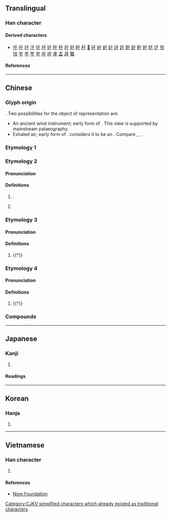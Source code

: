 {{also|千|干|子|𠂌|チ|扵|於|モ}}
{{character info}}
<!-- may be replaced by zh-forms -->
==Translingual==
{{stroke order|type=animate}}

===Han character===
{{Han char|rn=7|rad=二|as=01|sn=3|four=10400|canj=MD|ids=⿱一𬺰,⿻二亅,⿻丁一}}

====Derived characters====
* [[㐵]] [[吁]] [[圩]] [[汙]] [[弙]] [[扜]] [[㚥]] [[旴]] [[杅]] [[玗]] [[䏏]] [[盱]] [[䄨]] [[𤿍]] [[衧]] [[紆]] [[虶]] [[䍂]] [[訏]] [[趶]] [[酑]] [[釪]] [[䩒]] [[骬]] [[㝼]] [[迂]] [[邘]] [[㪀]] [[宇]] [[芋]] [[竽]] [[穻]] [[㡰]] [[㽳]] [[䖉]] [[盂]] [[冔]] [[䵹]]

====References====
{{Han ref|kx=0086.060|dkj=00252|dj=0177.040|hdz=10004.050|uh=4E8E}}

----

==Chinese==

===Glyph origin===
{{Han etym}}
{{liushu|p}}. Two possibilities for the object of representation are:
* An ancient wind instrument; early form of {{och-l|竽}}. This view is supported by mainstream palaeography.
* Exhaled air; early form of {{och-l|吁|to sigh}}. ''{{w|Shuowen}}'' considers it to be an {{Han compound|一|丂|ls=ic|t1=flat stream of air|t2=to exhale|nocap=y}}. Compare {{zh-l|*乎}}, {{zh-l|*兮}}, {{zh-l|*号}}.

===Etymology 1===
{{zh-see|於}}

===Etymology 2===
{{zh-forms|alt=亏,亐,丂-ancient}}

====Pronunciation====
{{zh-pron
|m=yú
|c=jyu4,jyu1
|c_note=jyu4 - literary; jyu1 - vernacular (like [[於]])
|h=
|mn=xm,twv:û/qz,twv:u/zz,tw:î
|w=
|mc=y
|oc=y
|ma=
|cat=pn
}}

====Definitions====
{{zh-hanzi}}

# {{surname|zh|nodot=1}}.
#: {{zh-x|^于 ^禁|{{w|Yu Jin|'''Yu''' Jin}} (Chinese military general serving under the warlord Cao Cao in the late {{w|Eastern Han}} dynasty)}}
# {{n-g|Used in several names and proper nouns.}}
#: {{zh-x|單{chán}于|chief of the Xiongnu; a Chinese surname}}
#: {{zh-x|^淳于|a Chinese surname}}

===Etymology 3===
{{zh-forms}}

====Pronunciation====
{{zh-pron
|m=yū
|cat=a
}}

====Definitions====
{{zh-hanzi}}

# {{†}} {{zh-alt-form|迂|[[large]]; [[vast]]; [[wide]]}}

===Etymology 4===
{{zh-forms}}

====Pronunciation====
{{zh-pron
|m=xū
|c=heoi1
|cat=
}}

====Definitions====
{{zh-hanzi}}

# {{†}} {{zh-alt-form|吁|{{n-g|An interjection.}}}} {{zh-only|于嗟||于咨}}

===Compounds===
{{zh-der|于于|于嗟|于徐|于思|于時|于歸|于闐|于飛|于飛之樂|伊于胡底|刑于|友于|叔于田|君子于役|單于|大叔于田|大單于|淳于|燕燕于飛|福生于微|錞于|鳳凰于飛|鳳皇于蜚|于田}}

----

==Japanese==

===Kanji===
{{ja-kanji|grade=|rs=二01}}

# {{rfdef|ja|sort=二01}}

====Readings====
{{ja-readings
|on=う, く
|kun=ここ-に, ゆ-く
}}

----

==Korean==

===Hanja===
{{ko-hanja|우}}

# {{rfdef|ko|sort=二01}}

----

==Vietnamese==

===Han character===
{{vi-readings|reading=[[vu]], [[vo]], [[vò]]|rs=二01}}

# {{rfdef|vi|sort=二01}}

====References====
* [http://nomfoundation.org/common/nom_details.php?codepoint=4e8e Nom Foundation]

[[Category:CJKV simplified characters which already existed as traditional characters]]